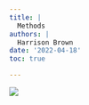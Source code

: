 ```yaml
---
title: |
  Methods
authors: |
  Harrison Brown
date: '2022-04-18'
toc: true

---
```



![](/docs/thesis/methods/_index_files/methods_diagram.svg)
